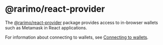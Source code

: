 ---
---

# @rarimo/react-provider

The [@rarimo/react-provider](https://www.npmjs.com/package/@rarimo/react-provider) package provides access to in-browser wallets such as Metamask in React applications.

For information about connecting to wallets, see [Connecting to wallets](../overview/connecting-to-wallets).
